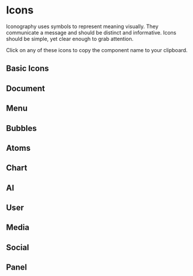 
<Meta title="Foundations/Icons" />

# Icons

Iconography uses symbols to represent meaning visually. They communicate a message and should be distinct and informative. Icons should be simple, yet clear enough to grab attention.

Click on any of these icons to copy the component name to your clipboard.

## Basic Icons

<Story id="core-foundations-icons--basic-icons" />

## Document

<Story id="core-foundations-icons--document" />

## Menu

<Story id="core-foundations-icons--menu" />

## Bubbles

<Story id="core-foundations-icons--bubbles" />

## Atoms

<Story id="core-foundations-icons--atoms" />

## Chart

<Story id="core-foundations-icons--chart" />

## AI

<Story id="core-foundations-icons--ai" />

## User

<Story id="core-foundations-icons--user" />

## Media

<Story id="core-foundations-icons--media" />

## Social

<Story id="core-foundations-icons--social" />

## Panel

<Story id="core-foundations-icons--panel" />
